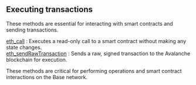 
<Meta
  title="Executing transactions | dRPC"
  description="These methods are essential for interacting with smart contracts and sending transactions."
/>
## Executing transactions

These methods are essential for interacting with smart contracts and sending transactions.

[eth_call](/base-api/executingtransactions/eth_call) : Executes a read-only call to a smart contract without making any state changes. \
[eth_sendRawTransaction](/base-api/executingtransactions/eth_sendRawTransaction) : Sends a raw, signed transaction to the Avalanche blockchain for execution.

These methods are critical for performing operations and smart contract interactions on the Base network.

<Space h={16} />
<GetStarted />
